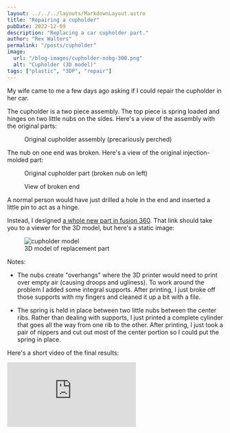 ```yaml
---
layout: ../../../layouts/MarkdownLayout.astro
title: "Repairing a cupholder"
pubDate: 2022-12-09
description: "Replacing a car cupholder part."
author: "Rex Walters"
permalink: "/posts/cupholder"
image:
  url: "/blog-images/cupholder-nobg-300.png"
  alt: "Cupholder (3D model)"
tags: ["plastic", "3DP", "repair"]
---
```




My wife came to me a few days ago asking if I could repair the cupholder in her
car.

The cupholder is a two piece assembly. The top piece is spring loaded and hinges
on two little nubs on the sides. Here's a view of the assembly with the original
parts:

<figure>
  <Picture
    src={assemblyImage}
    widths={[400, 800, 1200]}
    alt="Cupholder assembly"
  />
  <figcaption>Original cupholder assembly (precariously perched)</figcaption>
</figure>

The nub on one end was broken. Here's a view of
the original injection-molded part:

<figure>
  <Picture
    widths={[400, 800, 1200]}
    src={originalImage}
    alt="Original cupholder"
  />
  <figcaption>Original cupholder part (broken nub on left)</figcaption>
</figure>

<figure>
  <Picture
    widths={[400, 800, 1200]}
    src={brokenImage}
    alt="View of broken end"
  />
  <figcaption>View of broken end</figcaption>
</figure>

A normal person would have just drilled a hole in the end and inserted a little
pin to act as a hinge.

Instead, I designed [a whole new part in fusion 360](https://a360.co/3VNdqAe).
That link should take you to a viewer for the 3D model, but here's a static
image:

<figure>
  <img src="/assets/cupholder.png" alt="cupholder model" />
  <figcaption>3D model of replacement part</figcaption>
</figure>

Notes:

- The nubs create "overhangs" where the 3D printer would need to print over
  empty air (causing droops and ugliness). To work around the problem I added
  some integral supports. After printing, I just broke off those supports with
  my fingers and cleaned it up a bit with a file.

- The spring is held in place between two little nubs between the center ribs.
  Rather than dealing with supports, I just printed a complete cylinder that
  goes all the way from one rib to the other. After printing, I just took a pair
  of nippers and cut out most of the center portion so I could put the spring in
  place.

Here's a short video of the final results:

<div class="yt-container">
  <iframe
    class="yt-embedded"
    src="https://www.youtube.com/embed/rH7g6PRv0-0"
    title="YouTube video player"
    frameborder="0"
    allow="accelerometer; autoplay; clipboard-write; encrypted-media; gyroscope; picture-in-picture"
    allowfullscreen
  ></iframe>
</div>
